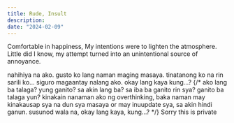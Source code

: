 ```yaml
---
title: Rude, Insult
description:
date: "2024-02-09"
---
```


Comfortable in happiness, My intentions were to lighten the atmosphere. Little did I know, my attempt turned into an unintentional source of annoyance.

nahihiya na ako. gusto ko lang naman maging masaya. tinatanong ko na rin sarili ko... siguro magaantay nalang ako. okay lang kaya kung...?
{/* ako lang ba talaga? yung ganito? sa akin lang ba? sa iba ba ganito rin sya? ganito ba talaga yun? kinakain nanaman ako ng overthinking, baka naman may kinakausap sya na dun sya masaya or may inuupdate sya, sa akin hindi ganun. susunod wala na, okay lang kaya, kung...? */}
Sorry this is private
